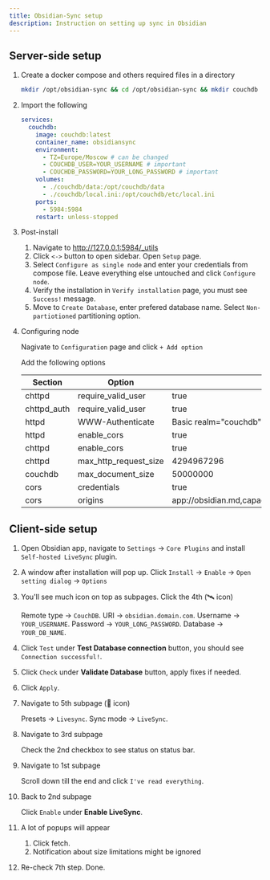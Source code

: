 ```yaml
---
title: Obsidian-Sync setup
description: Instruction on setting up sync in Obsidian
---
```



## Server-side setup

<Steps>

1. Create a docker compose and others required files in a directory

    ```bash
    mkdir /opt/obsidian-sync && cd /opt/obsidian-sync && mkdir couchdb  && mkdir couchdb/data && touch couchdb/local.ini && micro compose.yaml
    ```

2. Import the following

    ```yaml
    services:
      couchdb:
        image: couchdb:latest
        container_name: obsidiansync
        environment:
          - TZ=Europe/Moscow # can be changed
          - COUCHDB_USER=YOUR_USERNAME # important
          - COUCHDB_PASSWORD=YOUR_LONG_PASSWORD # important
        volumes:
          - ./couchdb/data:/opt/couchdb/data
          - ./couchdb/local.ini:/opt/couchdb/etc/local.ini
        ports:
          - 5984:5984
        restart: unless-stopped
    ```

3. Post-install

    1. Navigate to http://127.0.0.1:5984/_utils
    2. Click `<->` button to open sidebar. Open `Setup` page.
    3. Select `Configure as single node` and enter your credentials from compose file. Leave everything else untouched and click `Configure node`.
    4. Verify the installation in `Verify installation` page, you must see `Success!` message.
    5. Move to `Create Database`, enter prefered database name. Select `Non-partiotioned` partitioning option.

4. Configuring node

    Nagivate to `Configuration` page and click `+ Add option`

    Add the following options

    | Section | Option | Value |
    |---------|--------|-------|
    | chttpd | require_valid_user | true |
    | chttpd_auth | require_valid_user | true |
    | httpd | WWW-Authenticate | Basic realm="couchdb" |
    | httpd | enable_cors | true |
    | chttpd | enable_cors | true |
    | chttpd | max_http_request_size | 4294967296 |
    | couchdb | max_document_size | 50000000 |
    | cors | credentials | true |
    | cors | origins | app://obsidian.md,capacitor://localhost,http://localhost |

</Steps>

## Client-side setup

<Steps>

1. Open Obsidian app, navigate to `Settings` -> `Core Plugins` and install `Self-hosted LiveSync` plugin.

2. A window after installation will pop up. Click `Install` -> `Enable` -> `Open setting dialog` -> `Options`

3. You'll see much icon on top as subpages. Click the 4th (🛰️ icon)

    Remote type -> `CouchDB`.
    URI -> `obsidian.domain.com`.
    Username -> `YOUR_USERNAME`.
    Password -> `YOUR_LONG_PASSWORD`.
    Database -> `YOUR_DB_NAME`.

4. Click `Test` under **Test Database connection** button, you should see `Connection successful!`.

5. Click `Check` under **Validate Database** button, apply fixes if needed.

6. Click `Apply`.

7. Navigate to 5th subpage (🔄 icon)

    Presets -> `Livesync`.
    Sync mode -> `LiveSync`.

8. Navigate to 3rd subpage

    Check the 2nd checkbox to see status on status bar.

9. Navigate to 1st subpage

    Scroll down till the end and click `I've read everything`.

10. Back to 2nd subpage

    Click `Enable` under **Enable LiveSync**.

11. A lot of popups will appear

    1. Click fetch.
    2. Notification about size limitations might be ignored

12. Re-check 7th step. Done.

</Steps>